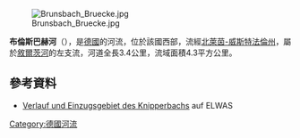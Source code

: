 {{Coord|50|54|52|N|7|11|45|E|display=title}}

[[Image:Brunsbach_Bruecke.jpg|right]]

'''布倫斯巴赫河'''（{{lang-de|Brunsbach}}），是[[德國|德國]]的河流，位於該國西部，流經[[北萊茵-威斯特法倫州|北萊茵-威斯特法倫州]]，屬於[[敘爾茨河|敘爾茨河]]的左支流，河道全長3.4公里，流域面積4.3平方公里。

==參考資料==
* [https://www.elwasweb.nrw.de/elwas-web/map/index.jsf?layer=gsk3c_16;gsk3c_simple;gsk3c_17;gsk3c_18;gsk3c_19;gsk3c_20;gsk3c_8;opentopo;nw_dvg_bld;regionalisierter_abflusskennwert;background4_1;fallback;&extent=371794.62288080057;5640897.971937085;377962.13560056215;5643200.637414176 Verlauf und Einzugsgebiet des Knipperbachs] {{Wayback|url=https://www.elwasweb.nrw.de/elwas-web/map/index.jsf?layer=gsk3c_16;gsk3c_simple;gsk3c_17;gsk3c_18;gsk3c_19;gsk3c_20;gsk3c_8;opentopo;nw_dvg_bld;regionalisierter_abflusskennwert;background4_1;fallback;&extent=371794.62288080057;5640897.971937085;377962.13560056215;5643200.637414176 |date=20200716144545 }} auf ELWAS

{{Germany-geo-stub}}
[[Category:德國河流|Category:德國河流]]